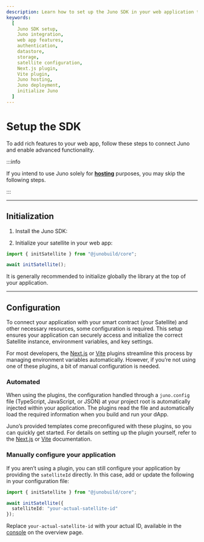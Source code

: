 ```yaml
---
description: Learn how to set up the Juno SDK in your web application to access advanced features, including authentication, datastore, and storage options. This guide provides step-by-step instructions for configuring and initializing Juno, with options for both automated and manual setup.
keywords:
  [
    Juno SDK setup,
    Juno integration,
    web app features,
    authentication,
    datastore,
    storage,
    satellite configuration,
    Next.js plugin,
    Vite plugin,
    Juno hosting,
    Juno deployment,
    initialize Juno
  ]
---
```


# Setup the SDK

To add rich features to your web app, follow these steps to connect Juno and enable advanced functionality.

:::info

If you intend to use Juno solely for **[hosting](./build/hosting/index.md)** purposes, you may skip the following steps.

:::

---

## Initialization

1. Install the Juno SDK:


<Core />

2. Initialize your satellite in your web app:

```typescript
import { initSatellite } from "@junobuild/core";

await initSatellite();
```

It is generally recommended to initialize globally the library at the top of your application.

---

## Configuration

To connect your application with your smart contract (your Satellite) and other necessary resources, some configuration is required. This setup ensures your application can securely access and initialize the correct Satellite instance, environment variables, and key settings.

For most developers, the [Next.js](reference/plugins.md#nextjs-plugin) or [Vite](reference/plugins.md#vite-plugin) plugins streamline this process by managing environment variables automatically. However, if you’re not using one of these plugins, a bit of manual configuration is needed.

### Automated

When using the plugins, the configuration handled through a `juno.config` file (TypeScript, JavaScript, or JSON) at your project root is automatically injected within your application. The plugins read the file and automatically load the required information when you build and run your dApp.

Juno’s provided templates come preconfigured with these plugins, so you can quickly get started. For details on setting up the plugin yourself, refer to the [Next.js](reference/plugins.md#nextjs-plugin) or [Vite](reference/plugins.md#vite-plugin) documentation.

### Manually configure your application

If you aren’t using a plugin, you can still configure your application by providing the `satelliteId` directly. In this case, add or update the following in your configuration file:

```typescript
import { initSatellite } from "@junobuild/core";

await initSatellite({
  satelliteId: "your-actual-satellite-id"
});
```

Replace `your-actual-satellite-id` with your actual ID, available in the [console](https://console.juno.build) on the overview page.

[satellite]: terminology.md#satellite
